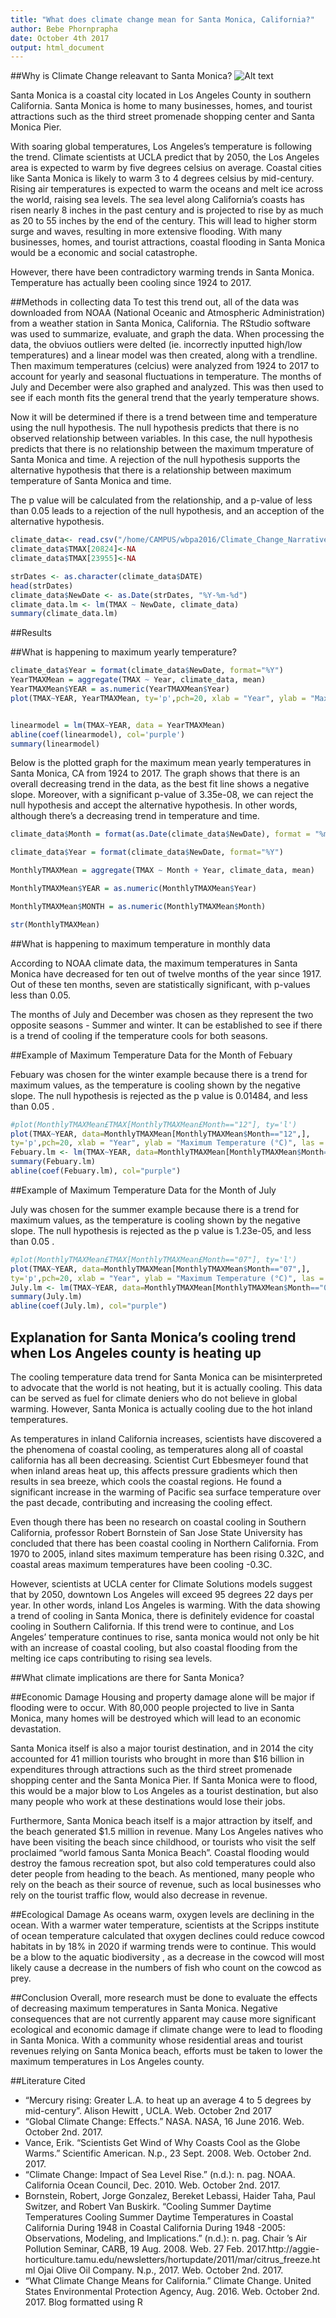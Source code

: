 ```yaml
---
title: "What does climate change mean for Santa Monica, California?"
author: Bebe Phornprapha
date: October 4th 2017
output: html_document
---
```

##Why is Climate Change releavant to Santa Monica? 
![Alt text](https://med-colleges.com/images/locations/santa-monica-college.png) 


Santa Monica is a coastal city located in Los Angeles County in southern California. Santa Monica is home to many businesses, homes, and tourist attractions such as the third street promenade shopping center and Santa Monica Pier. 

With soaring global temperatures, Los Angeles’s temperature is following the trend. Climate scientists at UCLA predict that by 2050, the Los Angeles area is expected to warm by five degrees celsius on average. Coastal cities like Santa Monica is likely to warm 3 to 4 degrees celsius by mid-century. Rising air temperatures is expected to warm the oceans and melt ice across the world, raising sea levels. The sea level along California's coasts has risen nearly 8 inches in the past century and is projected to rise by as much as 20 to 55 inches by the end of the century. This will lead to higher storm surge and waves, resulting in more extensive flooding. With many businesses, homes, and tourist attractions, coastal flooding in Santa Monica would be a economic and social catastrophe. 

However, there have been contradictory warming trends in Santa Monica. Temperature has actually been cooling since 1924 to 2017. 

##Methods in collecting data 
To test this trend out, all of the data was downloaded from NOAA (National Oceanic and Atmospheric Administration) from a weather station in Santa Monica, California. The RStudio software was used to summarize, evaluate, and graph the data. When processing the data, the obviuos outliers were delted (ie. incorrectly inputted high/low temperatures) and a linear model was then created, along with a trendline. Then maximum temperatures (celcius) were analyzed from 1924 to 2017 to account for yearly and seasonal fluctuations in temperature. The months of July and December were also graphed and analyzed. This was then used to see if each month fits the general trend that the yearly temperature shows.  

Now it will be determined if there is a trend between time and temperature using the null hypothesis. The null  hypothesis predicts that there is no observed relationship between variables.
In this case, the null hypothesis predicts that there is no relationship between the maximum tmperature of Santa Monica and time. A rejection of the null hypothesis supports the alternative hypothesis that there is a relationship between maximum temperature of Santa Monica and time. 

The p value will be calculated from the relationship, and a p-value of less than 0.05 leads to a rejection of the null hypothesis, and an acception of the alternative hypothesis. 


```r
climate_data<- read.csv("/home/CAMPUS/wbpa2016/Climate_Change_Narratives/Student_Folders/Bebe/Bebe_santamonica_data.csv")
climate_data$TMAX[20824]<-NA
climate_data$TMAX[23955]<-NA

strDates <- as.character(climate_data$DATE)
head(strDates)
climate_data$NewDate <- as.Date(strDates, "%Y-%m-%d")
climate_data.lm <- lm(TMAX ~ NewDate, climate_data)
summary(climate_data.lm)
```

##Results 

##What is happening to maximum yearly temperature?

```r
climate_data$Year = format(climate_data$NewDate, format="%Y")
YearTMAXMean = aggregate(TMAX ~ Year, climate_data, mean)
YearTMAXMean$YEAR = as.numeric(YearTMAXMean$Year)
plot(TMAX~YEAR, YearTMAXMean, ty='p',pch=20, xlab = "Year", ylab = "Maximum Temperature (°C)", las = 1, main = "Maximum Yearly Temperature")


linearmodel = lm(TMAX~YEAR, data = YearTMAXMean)
abline(coef(linearmodel), col='purple')
summary(linearmodel)
```

Below is the plotted graph for the maximum mean yearly temperatures in Santa Monica, CA from 1924 to 2017. The graph shows that there is an overall decreasing trend in the data, as the best fit line shows a negative slope. Moreover, with a significant p-value of 3.35e-08, we can reject the null hypothesis and accept the alternative hypothesis. In other words, although there’s a decreasing trend in temperature and time. 

```r

climate_data$Month = format(as.Date(climate_data$NewDate), format = "%m")

climate_data$Year = format(climate_data$NewDate, format="%Y")

MonthlyTMAXMean = aggregate(TMAX ~ Month + Year, climate_data, mean)

MonthlyTMAXMean$YEAR = as.numeric(MonthlyTMAXMean$Year)

MonthlyTMAXMean$MONTH = as.numeric(MonthlyTMAXMean$Month)

str(MonthlyTMAXMean)

```

##What is happening to maximum temperature in monthly data

According to NOAA climate data, the maximum temperatures in Santa Monica have decreased for ten out of twelve months of the year since 1917. Out of these ten months, seven are statistically significant, with p-values less than 0.05. 
 
The months of July and December was chosen as they represent the two opposite seasons - Summer and winter. It can be established to see if there is a trend of cooling if the temperature cools for both seasons.

##Example of Maximum Temperature Data for the Month of Febuary 

Febuary was chosen for the winter example because there is a trend for maximum values, as the temperature is cooling shown by the negative slope. The null hypothesis is rejected as the p value is 0.01484, and less than 0.05 .

```r
#plot(MonthlyTMAXMean£TMAX[MonthlyTMAXMean£Month=="12"], ty='l')
plot(TMAX~YEAR, data=MonthlyTMAXMean[MonthlyTMAXMean$Month=="12",],
ty='p',pch=20, xlab = "Year", ylab = "Maximum Temperature (°C)", las = 1, main = "Maximum Monthly Temperature: Febuary", xlim=c(1950, 2020))
Febuary.lm <- lm(TMAX~YEAR, data=MonthlyTMAXMean[MonthlyTMAXMean$Month=="12",])
summary(Febuary.lm)
abline(coef(Febuary.lm), col="purple")

```

##Example of Maximum Temperature Data for the Month of July

July was chosen for the summer example because there is a trend for maximum values, as the temperature is cooling shown by the negative slope. The null hypothesis is rejected as the p value is 1.23e-05, and less than 0.05 .


```r
#plot(MonthlyTMAXMean£TMAX[MonthlyTMAXMean£Month=="07"], ty='l')
plot(TMAX~YEAR, data=MonthlyTMAXMean[MonthlyTMAXMean$Month=="07",],
ty='p',pch=20, xlab = "Year", ylab = "Maximum Temperature (°C)", las = 1, main = "Maximum Monthly Temperature: July",  xlim=c(1950, 2020))
July.lm <- lm(TMAX~YEAR, data=MonthlyTMAXMean[MonthlyTMAXMean$Month=="07",])
summary(July.lm)
abline(coef(July.lm), col="purple")
```

## Explanation for Santa Monica’s cooling trend when Los Angeles county is heating up 
The cooling temperature data trend for Santa Monica can be misinterpreted to advocate that the world is not heating, but it is actually cooling. This data can be served as fuel for climate deniers who do not believe in global warming. However, Santa Monica is actually cooling due to the hot inland temperatures.

As temperatures in inland California increases, scientists have discovered a the phenomena of coastal cooling, as temperatures along all of coastal california has all been decreasing. Scientist Curt Ebbesmeyer found that when inland areas heat up, this affects pressure gradients which then results in sea breeze, which cools the coastal regions. He found a significant increase in the warming of Pacific sea surface temperature over the past decade, contributing and increasing the cooling effect. 

Even though there has been no research on coastal cooling in Southern California, professor Robert Bornstein of San Jose State University has concluded that there has been coastal cooling in Northern California. From 1970 to 2005, inland sites maximum temperature has been rising 0.32C, and coastal areas maximum temperatures have been cooling -0.3C. 

However, scientists at UCLA center for Climate Solutions models suggest that by 2050, downtown Los Angeles will exceed 95 degrees 22 days per year. In other words, inland Los Angeles is warming. With the data showing a trend of cooling in Santa Monica, there is definitely evidence for coastal cooling in Southern California. If this trend were to continue, and Los Angeles’ temperature continues to rise, santa monica would not only be hit with an increase of coastal cooling, but also coastal flooding from the melting ice caps contributing to rising sea levels. 

##What climate implications are there for Santa Monica?

##Economic Damage
Housing and property damage alone will be major if flooding were to occur. With 80,000 people projected to live in Santa Monica, many homes will be destroyed which will lead to an economic devastation.  

Santa Monica itself is also a major tourist destination, and in 2014 the city accounted for 41 million tourists who brought in more than $16 billion in expenditures through attractions such as the third street promenade shopping center and the Santa Monica Pier. If Santa Monica were to flood, this would be a major blow to Los Angeles as a tourist destination, but also many people who work at these destinations would lose their jobs. 

 Furthermore, Santa Monica beach itself is a major attraction by itself, and the beach generated $1.5 million in revenue. Many Los Angeles natives who have been visiting the beach since childhood, or tourists who visit the self proclaimed “world famous Santa Monica Beach”. Coastal flooding would destroy the famous recreation spot, but also cold temperatures could also deter people from heading to the beach. As mentioned, many people who rely on the beach as their source of revenue, such as local businesses who rely on the tourist traffic flow, would also decrease in revenue. 

##Ecological Damage
As oceans warm, oxygen levels are declining in the ocean. With a warmer water temperature, scientists at the Scripps institute of ocean temperature calculated that oxygen declines could reduce cowcod habitats in by 18% in 2020 if warming trends were to continue. This would be a blow to the aquatic biodiversity , as a decrease in the cowcod will most likely cause a decrease in the numbers of fish who count on the cowcod as prey. 

##Conclusion
Overall, more research must be done to evaluate the effects of decreasing maximum temperatures in Santa Monica. Negative consequences that are not currently apparent may cause more significant ecological and economic damage if climate change were to lead to flooding in Santa Monica. With a community whose residential areas and tourist revenues relying on Santa Monica beach, efforts must be taken to lower the maximum temperatures in Los Angeles county.


##Literature Cited 
 
- “Mercury rising: Greater L.A. to heat up an average 4 to 5 degrees by mid-century”. Alison Hewitt , UCLA. Web. October 2nd 2017
- “Global Climate Change: Effects.” NASA. NASA, 16 June 2016. Web. October 2nd. 2017.
- Vance, Erik. “Scientists Get Wind of Why Coasts Cool as the Globe Warms.” Scientific American. N.p., 23 Sept. 2008. Web. October 2nd. 2017.
- “Climate Change: Impact of Sea Level Rise.” (n.d.): n. pag. NOAA. California Ocean Council, Dec. 2010. Web. October 2nd. 2017.
- Bornstein, Robert, Jorge Gonzalez, Bereket Lebassi, Haider Taha, Paul Switzer, and Robert Van Buskirk. “Cooling Summer Daytime Temperatures Cooling Summer Daytime Temperatures in Coastal California During 1948 in Coastal California During 1948 -2005: Observations, Modeling, and Implications.” (n.d.): n. pag. Chair ’s Air Pollution Seminar, CARB, 19 Aug. 2008. Web. 27 Feb. 2017.http://aggie-horticulture.tamu.edu/newsletters/hortupdate/2011/mar/citrus_freeze.html Ojai Olive Oil Company. N.p., 2017. Web. October 2nd. 2017.
- “What Climate Change Means for California.” Climate Change. United States Environmental Protection Agency, Aug. 2016. Web. October 2nd. 2017.
Blog formatted using R



